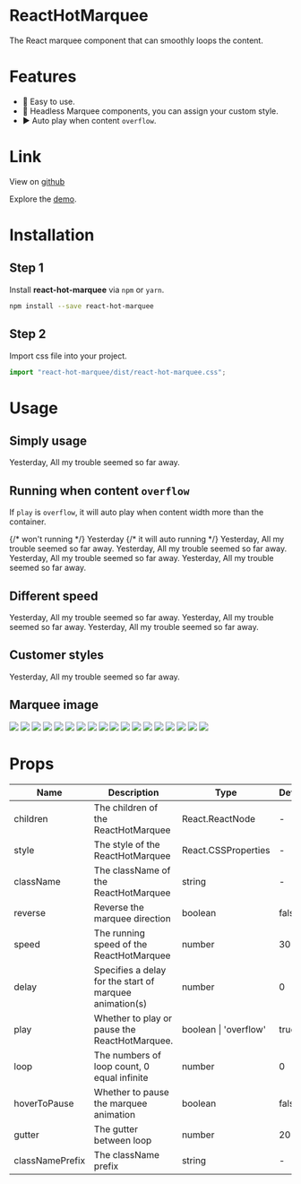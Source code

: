 

<Meta title="doc" component={ReactHotMarquee} viewport="docs" />

# ReactHotMarquee

<div style={{ backgroundColor: "#53AEFE" }}>
  <ReactHotMarquee>
    <div
      style={{
        height: "120px",
        lineHeight: "120px",
        color: "#ffffff",
        fontSize: "60px",
        letterSpace: "5px",
      }}
    >
      The React marquee component that can smoothly loops the content.
    </div>
  </ReactHotMarquee>
</div>

# Features

- 🎈 Easy to use.
- 🧩 Headless Marquee components, you can assign your custom style.
- ▶️ Auto play when content `overflow`.

# Link

View on [github](https://github.com/pomelo-chuan/react-hot-marquee)

Explore the [demo](https://pomelo-chuan.github.io/react-hot-marquee/?path=/story/reacthotmarquee--simple).

# Installation

## Step 1

Install **react-hot-marquee** via `npm` or `yarn`.

```bash
npm install --save react-hot-marquee
```

## Step 2

Import css file into your project.

```javascript
import "react-hot-marquee/dist/react-hot-marquee.css";
```

# Usage

## Simply usage

<Canvas>
  <ReactHotMarquee>
    Yesterday, All my trouble seemed so far away.
  </ReactHotMarquee>
</Canvas>

## Running when content `overflow`

If `play` is `overflow`, it will auto play when content width more than the container.

<Canvas>
  {/* won't running */}
  <ReactHotMarquee play="overflow">Yesterday</ReactHotMarquee>
  {/* it will auto running */}
  <ReactHotMarquee play="overflow">
    Yesterday, All my trouble seemed so far away. Yesterday, All my trouble
    seemed so far away. Yesterday, All my trouble seemed so far away. Yesterday,
    All my trouble seemed so far away.
  </ReactHotMarquee>
</Canvas>

## Different speed

<Canvas>
  <ReactHotMarquee speed={10}>
    Yesterday, All my trouble seemed so far away.
  </ReactHotMarquee>
  <ReactHotMarquee speed={50}>
    Yesterday, All my trouble seemed so far away.
  </ReactHotMarquee>
  <ReactHotMarquee speed={100}>
    Yesterday, All my trouble seemed so far away.
  </ReactHotMarquee>
</Canvas>

## Customer styles

<Canvas>
  <ReactHotMarquee
    style={{
      fontSize: "14px",
      backgroundColor: "#f58442",
      color: "#ffffff",
      height: "50px",
      width: "100%",
    }}
  >
    Yesterday, All my trouble seemed so far away.
  </ReactHotMarquee>
</Canvas>

## Marquee image

<Canvas>
  <ReactHotMarquee>
    <img style={{ width: "120px" }} src={require("./asserts/icon2.png")} />
    <img style={{ width: "120px" }} src={require("./asserts/icon3.png")} />
    <img style={{ width: "120px" }} src={require("./asserts/icon4.png")} />
    <img style={{ width: "120px" }} src={require("./asserts/icon5.png")} />
    <img style={{ width: "120px" }} src={require("./asserts/icon6.png")} />
    <img style={{ width: "120px" }} src={require("./asserts/icon7.png")} />
    <img style={{ width: "120px" }} src={require("./asserts/icon2.png")} />
    <img style={{ width: "120px" }} src={require("./asserts/icon3.png")} />
    <img style={{ width: "120px" }} src={require("./asserts/icon4.png")} />
    <img style={{ width: "120px" }} src={require("./asserts/icon5.png")} />
    <img style={{ width: "120px" }} src={require("./asserts/icon6.png")} />
    <img style={{ width: "120px" }} src={require("./asserts/icon7.png")} />
    <img style={{ width: "120px" }} src={require("./asserts/icon2.png")} />
    <img style={{ width: "120px" }} src={require("./asserts/icon3.png")} />
    <img style={{ width: "120px" }} src={require("./asserts/icon4.png")} />
    <img style={{ width: "120px" }} src={require("./asserts/icon5.png")} />
    <img style={{ width: "120px" }} src={require("./asserts/icon6.png")} />
    <img style={{ width: "120px" }} src={require("./asserts/icon7.png")} />
  </ReactHotMarquee>
</Canvas>

# Props

| Name            | Description                                             | Type                  | Default |
| --------------- | ------------------------------------------------------- | --------------------- | ------- |
| children        | The children of the ReactHotMarquee                     | React.ReactNode       | -       |
| style           | The style of the ReactHotMarquee                        | React.CSSProperties   | -       |
| className       | The className of the ReactHotMarquee                    | string                | -       |
| reverse         | Reverse the marquee direction                           | boolean               | false   |
| speed           | The running speed of the ReactHotMarquee                | number                | 30      |
| delay           | Specifies a delay for the start of marquee animation(s) | number                | 0       |
| play            | Whether to play or pause the ReactHotMarquee.           | boolean \| 'overflow' | true    |
| loop            | The numbers of loop count, 0 equal infinite             | number                | 0       |
| hoverToPause    | Whether to pause the marquee animation                  | boolean               | false   |
| gutter          | The gutter between loop                                 | number                | 20      |
| classNamePrefix | The className prefix                                    | string                | -       |
